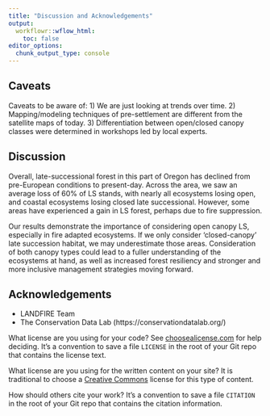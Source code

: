 ```yaml
---
title: "Discussion and Acknowledgements"
output:
  workflowr::wflow_html:
    toc: false
editor_options:
  chunk_output_type: console
---
```


## Caveats

Caveats to be aware of:
1) We are just looking at trends over time.
2) Mapping/modeling techniques of pre-settlement are different from the satellite maps of today.
3) Differentiation between open/closed canopy classes were determined in workshops led by local experts.

## Discussion

Overall, late-successional forest in this part of Oregon has declined from pre-European conditions to present-day. Across the area, we saw an average loss of 60% of LS stands, with nearly all ecosystems losing open, and coastal ecosystems losing closed late successional. However, some areas have experienced a gain in LS forest, perhaps due to fire suppression.

Our results demonstrate the importance of considering open canopy LS, especially in fire adapted ecosystems. If we only consider ‘closed-canopy’ late succession habitat, we may underestimate those areas. Consideration of both canopy types could lead to a fuller understanding of the ecosystems at hand, as well as increased forest resiliency and stronger and more inclusive management strategies moving forward.

## Acknowledgements

- LANDFIRE Team
- The Conservation Data Lab (https://conservationdatalab.org/)




What license are you using for your code? See [choosealicense.com][choose] for
help deciding. It's a convention to save a file `LICENSE` in the root of your
Git repo that contains the license text.

What license are you using for the written content on your site? It is
traditional to choose a [Creative Commons][cc] license for this type of content.

[choose]: https://choosealicense.com/
[cc]: https://creativecommons.org/choose/

How should others cite your work? It's a convention to save a file `CITATION`
in the root of your Git repo that contains the citation information.
